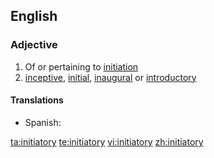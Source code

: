 ==English==

===Adjective===
{{en-adj}}

# Of or pertaining to [[initiation]]
# [[inceptive]], [[initial]], [[inaugural]] or [[introductory]]

====Translations====
{{trans-top|initial, inaugural}}
* Spanish: {{t-|es|iniciativo|m}}
{{trans-mid}}
{{trans-bottom}}

[[ta:initiatory]]
[[te:initiatory]]
[[vi:initiatory]]
[[zh:initiatory]]